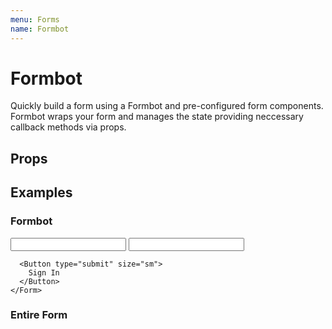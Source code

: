 ```yaml
---
menu: Forms
name: Formbot
---
```



# Formbot

Quickly build a form using a Formbot and pre-configured form components. Formbot wraps your form and manages the state providing neccessary callback methods via props.

## Props

<PropsTable of={Formbot} />

## Examples

### Formbot
<Playground>
   <Formbot
    validationSchema={{
      email: yup.string().email().required(),
      password: yup.string().required().min(4),
    }}>
    <Form>
      <Input name="email" label="Email" />
      <Input name="password" label="Password" />

      <Button type="submit" size="sm">
        Sign In
      </Button>
    </Form>
  </Formbot>
</Playground>

### Entire Form
<Playground>
  <FormExample />
</Playground>

